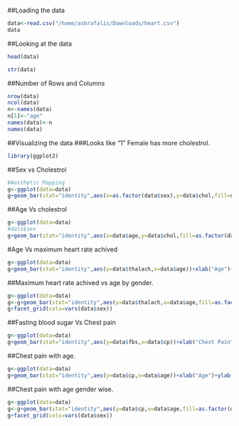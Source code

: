 ##Loading the data
```r
data<-read.csv("/home/ashrafalis/Downloads/heart.csv")
data
```

##Looking at the data
```r
head(data)
```
```r
str(data)
```

##Number of Rows and Columns
```r
nrow(data)
ncol(data)
n<-names(data)
n[1]<-"age"
names(data)<-n
names(data)
```

##Visualizing the data
###Looks like "1" Female has more cholestrol. 
```r
library(ggplot2)
```
##Sex vs Cholestrol
```r
#Aesthetic Mapping
g<-ggplot(data=data)
g+geom_bar(stat="identity",aes(x=as.factor(data$sex),y=data$chol,fill=data$sex))+xlab("Sex (0 for Male 1 for Female)")+ylab("cholestrol")+theme(legend.position = "none")
```

##Age Vs cholestrol
```r
g<-ggplot(data=data)
#data$sex
g+geom_bar(stat="identity",aes(x=data$age,y=data$chol,fill=as.factor(data$sex)))+xlab("Age")+ylab("cholestrol")+labs(fill="Color Coding")
```

#Age Vs maximum heart rate achived
```r
g<-ggplot(data=data)
g+geom_bar(stat="identity",aes(y=data$thalach,x=data$age))+xlab("Age")+ylab("Maximum heart rate avhived")
```


##Maximum heart rate achived vs age by gender.
```r
g<-ggplot(data=data)
g<-g+geom_bar(stat="identity",aes(y=data$thalach,x=data$age,fill=as.factor(data$sex)))+xlab("Age")+ylab("Maximum heart rate achived")+theme(legend.position = "none")
g+facet_grid(cols=vars(data$sex))
```


##Fasting blood sugar Vs Chest pain
```r
g<-ggplot(data=data)
g+geom_bar(stat="identity",aes(y=data$fbs,x=data$cp))+xlab("Chest Pain")+ylab("Fasting Blood Sugar")
```



##Chest pain with age.
```r
g<-ggplot(data=data)
g+geom_bar(stat="identity",aes(y=data$cp,x=data$age))+xlab("Age")+ylab("Chest Pain")
```


##Chest pain with age gender wise.
```r
g<-ggplot(data=data)
g<-g+geom_bar(stat="identity",aes(y=data$cp,x=data$age,fill=as.factor(data$sex)))+xlab("Age")+ylab("Chest pain")+theme(legend.position = "none")
g+facet_grid(cols=vars(data$sex))
```
